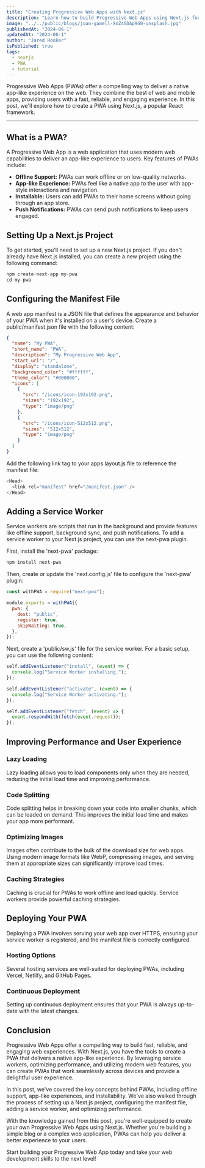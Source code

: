 ```yaml
---
title: "Creating Progressive Web Apps with Next.js"
description: "Learn how to build Progressive Web Apps using Next.js for improved performance and user experience."
image: "../../public/blogs/joan-gamell-XmZ4GDAp9G0-unsplash.jpg"
publishedAt: "2024-06-1"
updatedAt: "2024-06-1"
author: "Jared Hooker"
isPublished: true
tags:
  - nextjs
  - PWA
  - tutorial
---
```


Progressive Web Apps (PWAs) offer a compelling way to deliver a native app-like experience on the web. They combine the best of web and mobile apps, providing users with a fast, reliable, and engaging experience. In this post, we'll explore how to create a PWA using Next.js, a popular React framework.

---

## What is a PWA?

A Progressive Web App is a web application that uses modern web capabilities to deliver an app-like experience to users. Key features of PWAs include:

- **Offline Support:** PWAs can work offline or on low-quality networks.
- **App-like Experience:** PWAs feel like a native app to the user with app-style interactions and navigation.
- **Installable:** Users can add PWAs to their home screens without going through an app store.
- **Push Notifications:** PWAs can send push notifications to keep users engaged.

## Setting Up a Next.js Project

To get started, you'll need to set up a new Next.js project. If you don't already have Next.js installed, you can create a new project using the following command:

```javascript
npm create-next-app my-pwa
cd my-pwa
```

## Configuring the Manifest File

A web app manifest is a JSON file that defines the appearance and behavior of your PWA when it's installed on a user's device. Create a public/manifest.json file with the following content:

```json
{
  "name": "My PWA",
  "short_name": "PWA",
  "description": "My Progressive Web App",
  "start_url": "/",
  "display": "standalone",
  "background_color": "#ffffff",
  "theme_color": "#000000",
  "icons": [
    {
      "src": "/icons/icon-192x192.png",
      "sizes": "192x192",
      "type": "image/png"
    },
    {
      "src": "/icons/icon-512x512.png",
      "sizes": "512x512",
      "type": "image/png"
    }
  ]
}
```

Add the following link tag to your apps layout.js file to reference the manifest file:

```javascript
<Head>
  <link rel="manifest" href="/manifest.json" />
</Head>
```

## Adding a Service Worker

Service workers are scripts that run in the background and provide features like offline support, background sync, and push notifications. To add a service worker to your Next.js project, you can use the next-pwa plugin.

First, install the 'next-pwa' package:

```javascript
npm install next-pwa
```

Then, create or update the 'next.config.js' file to configure the 'next-pwa' plugin:

```javascript
const withPWA = require("next-pwa");

module.exports = withPWA({
  pwa: {
    dest: "public",
    register: true,
    skipWaiting: true,
  },
});
```

Next, create a 'public/sw.js' file for the service worker. For a basic setup, you can use the following content:

```javascript
self.addEventListener("install", (event) => {
  console.log("Service Worker installing.");
});

self.addEventListener("activate", (event) => {
  console.log("Service Worker activating.");
});

self.addEventListener("fetch", (event) => {
  event.respondWith(fetch(event.request));
});
```

## Improving Performance and User Experience

### Lazy Loading

Lazy loading allows you to load components only when they are needed, reducing the initial load time and improving performance.

### Code Splitting

Code splitting helps in breaking down your code into smaller chunks, which can be loaded on demand. This improves the initial load time and makes your app more performant.

### Optimizing Images

Images often contribute to the bulk of the download size for web apps. Using modern image formats like WebP, compressing images, and serving them at appropriate sizes can significantly improve load times.

### Caching Strategies

Caching is crucial for PWAs to work offline and load quickly. Service workers provide powerful caching strategies.

## Deploying Your PWA

Deploying a PWA involves serving your web app over HTTPS, ensuring your service worker is registered, and the manifest file is correctly configured.

### Hosting Options

Several hosting services are well-suited for deploying PWAs, including Vercel, Netlify, and GitHub Pages.

### Continuous Deployment

Setting up continuous deployment ensures that your PWA is always up-to-date with the latest changes.

## Conclusion

Progressive Web Apps offer a compelling way to build fast, reliable, and engaging web experiences. With Next.js, you have the tools to create a PWA that delivers a native app-like experience. By leveraging service workers, optimizing performance, and utilizing modern web features, you can create PWAs that work seamlessly across devices and provide a delightful user experience.

In this post, we've covered the key concepts behind PWAs, including offline support, app-like experiences, and installability. We've also walked through the process of setting up a Next.js project, configuring the manifest file, adding a service worker, and optimizing performance.

With the knowledge gained from this post, you're well-equipped to create your own Progressive Web Apps using Next.js. Whether you're building a simple blog or a complex web application, PWAs can help you deliver a better experience to your users.

Start building your Progressive Web App today and take your web development skills to the next level!
